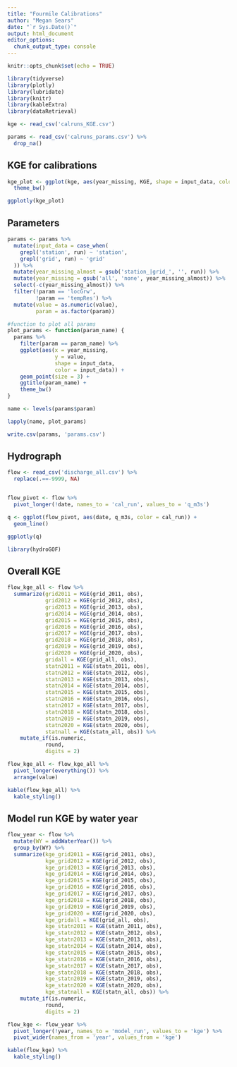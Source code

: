 ```yaml
---
title: "Fourmile Calibrations"
author: "Megan Sears"
date: "`r Sys.Date()`"
output: html_document
editor_options: 
  chunk_output_type: console
---
```


```r
knitr::opts_chunk$set(echo = TRUE)

library(tidyverse)
library(plotly)
library(lubridate)
library(knitr)
library(kableExtra)
library(dataRetrieval)

```

```r

kge <- read_csv('calruns_KGE.csv')

params <- read_csv('calruns_params.csv') %>%
  drop_na()

```

## KGE for calibrations

```r

kge_plot <- ggplot(kge, aes(year_missing, KGE, shape = input_data, color = input_data)) + geom_point(size = 3) +
  theme_bw()

ggplotly(kge_plot)

```

## Parameters

```r

params <- params %>%
  mutate(input_data = case_when(
    grepl('station', run) ~ 'station',
    grepl('grid', run) ~ 'grid'
  )) %>%
  mutate(year_missing_almost = gsub('station_|grid_', '', run)) %>%
  mutate(year_missing = gsub('all', 'none', year_missing_almost)) %>%
  select(-c(year_missing_almost)) %>%
  filter(!param == 'locGrw',
         !param == 'tempRes') %>%
  mutate(value = as.numeric(value),
         param = as.factor(param))

#function to plot all params
plot_params <- function(param_name) {
  params %>%
    filter(param == param_name) %>%
    ggplot(aes(x = year_missing,
               y = value,
               shape = input_data, 
               color = input_data)) + 
    geom_point(size = 3) + 
    ggtitle(param_name) +
    theme_bw()
}

name <- levels(params$param)

lapply(name, plot_params)

write.csv(params, 'params.csv')

```

## Hydrograph

```r
flow <- read_csv('discharge_all.csv') %>%
  replace(.==-9999, NA)


flow_pivot <- flow %>%
  pivot_longer(!date, names_to = 'cal_run', values_to = 'q_m3s')

q <- ggplot(flow_pivot, aes(date, q_m3s, color = cal_run)) +
  geom_line()

ggplotly(q)

library(hydroGOF)
```

## Overall KGE

```r

flow_kge_all <- flow %>%
  summarize(grid2011 = KGE(grid_2011, obs),
            grid2012 = KGE(grid_2012, obs),
            grid2013 = KGE(grid_2013, obs),
            grid2014 = KGE(grid_2014, obs),
            grid2015 = KGE(grid_2015, obs),
            grid2016 = KGE(grid_2016, obs),
            grid2017 = KGE(grid_2017, obs),
            grid2018 = KGE(grid_2018, obs),
            grid2019 = KGE(grid_2019, obs),
            grid2020 = KGE(grid_2020, obs),
            gridall = KGE(grid_all, obs),
            statn2011 = KGE(statn_2011, obs),
            statn2012 = KGE(statn_2012, obs),
            statn2013 = KGE(statn_2013, obs),
            statn2014 = KGE(statn_2014, obs),
            statn2015 = KGE(statn_2015, obs),
            statn2016 = KGE(statn_2016, obs),
            statn2017 = KGE(statn_2017, obs),
            statn2018 = KGE(statn_2018, obs),
            statn2019 = KGE(statn_2019, obs),
            statn2020 = KGE(statn_2020, obs),
            statnall = KGE(statn_all, obs)) %>%
    mutate_if(is.numeric,
            round,
            digits = 2)

flow_kge_all <- flow_kge_all %>%
  pivot_longer(everything()) %>%
  arrange(value)

kable(flow_kge_all) %>%
  kable_styling()

```

## Model run KGE by water year

```r
flow_year <- flow %>%
  mutate(WY = addWaterYear()) %>%
  group_by(WY) %>%
  summarize(kge_grid2011 = KGE(grid_2011, obs),
            kge_grid2012 = KGE(grid_2012, obs),
            kge_grid2013 = KGE(grid_2013, obs),
            kge_grid2014 = KGE(grid_2014, obs),
            kge_grid2015 = KGE(grid_2015, obs),
            kge_grid2016 = KGE(grid_2016, obs),
            kge_grid2017 = KGE(grid_2017, obs),
            kge_grid2018 = KGE(grid_2018, obs),
            kge_grid2019 = KGE(grid_2019, obs),
            kge_grid2020 = KGE(grid_2020, obs),
            kge_gridall = KGE(grid_all, obs),
            kge_statn2011 = KGE(statn_2011, obs),
            kge_statn2012 = KGE(statn_2012, obs),
            kge_statn2013 = KGE(statn_2013, obs),
            kge_statn2014 = KGE(statn_2014, obs),
            kge_statn2015 = KGE(statn_2015, obs),
            kge_statn2016 = KGE(statn_2016, obs),
            kge_statn2017 = KGE(statn_2017, obs),
            kge_statn2018 = KGE(statn_2018, obs),
            kge_statn2019 = KGE(statn_2019, obs),
            kge_statn2020 = KGE(statn_2020, obs),
            kge_statnall = KGE(statn_all, obs)) %>%
    mutate_if(is.numeric,
            round,
            digits = 2)

flow_kge <- flow_year %>%
  pivot_longer(!year, names_to = 'model_run', values_to = 'kge') %>%
  pivot_wider(names_from = 'year', values_from = 'kge')

kable(flow_kge) %>%
  kable_styling()


```

